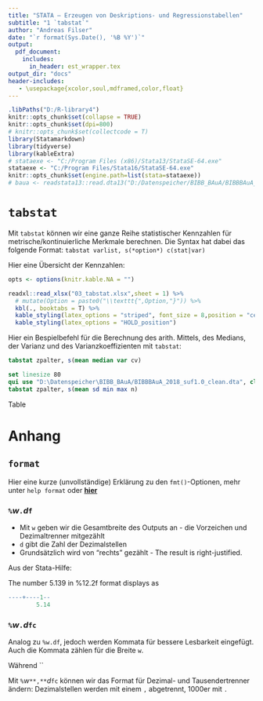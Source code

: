 ```yaml
---
title: "STATA – Erzeugen von Deskriptions- und Regressionstabellen"
subtitle: "1 `tabstat`"
author: "Andreas Filser"
date: "`r format(Sys.Date(), '%B %Y')`"
output: 
  pdf_document:
    includes:
      in_header: est_wrapper.tex
output_dir: "docs"
header-includes:
   - \usepackage{xcolor,soul,mdframed,color,float}
---
```



```r
.libPaths("D:/R-library4")
knitr::opts_chunk$set(collapse = TRUE)
knitr::opts_chunk$set(dpi=800)
# knitr::opts_chunk$set(collectcode = T)
library(Statamarkdown)
library(tidyverse)
library(kableExtra)
# stataexe <- "C:/Program Files (x86)/Stata13/StataSE-64.exe"
stataexe <- "C:/Program Files/Stata16/StataSE-64.exe"
knitr::opts_chunk$set(engine.path=list(stata=stataexe))
# baua <- readstata13::read.dta13("D:/Datenspeicher/BIBB_BAuA/BIBBBAuA_2018_suf1.0.dta",convert.factors = F)
```

# `tabstat` {#tabstat}

Mit `tabstat` können wir eine ganze Reihe statistischer Kennzahlen für metrische/kontinuierliche Merkmale berechnen. Die Syntax hat dabei das folgende Format: `tabstat varlist, s(*option*) c(stat|var)`

Hier eine Übersicht der Kennzahlen:
```r
opts <- options(knitr.kable.NA = "")

readxl::read_xlsx("03_tabstat.xlsx",sheet = 1) %>% 
  # mutate(Option = paste0("\\texttt{",Option,"}")) %>% 
  kbl(., booktabs = T) %>% 
  kable_styling(latex_options = "striped", font_size = 8,position = "center") %>% 
  kable_styling(latex_options = "HOLD_position")
```

Hier ein Bespielbefehl für die Berechnung des arith. Mittels, des Medians, der Varianz und des Varianzkoeffizienten mit `tabstat`:
```stata
tabstat zpalter, s(mean median var cv)
```

```stata
set linesize 80
qui use "D:\Datenspeicher\BIBB_BAuA/BIBBBAuA_2018_suf1.0_clean.dta", clear
tabstat zpalter, s(mean sd min max n)
```



\input{tab1.tex}

\vspace{5mm}
\input{desc_miss.tex}  

\vspace{5mm}
Table  

\vspace{5mm}
<!-- \input{svy_desc.tex} -->


\input{crosstab.tex}  

\vspace{5mm}

\input{crosstab2.tex}


<!-- \begin{table}[!htbp] -->
<!-- \begin{tabular}{lrrrrrrr} -->
<!-- \estwide{desc.tex}{10}{c} -->
<!-- \end{tabular} -->
<!-- \end{table} -->

<!-- \resizebox{1\textwidth}{!}{ -->
<!-- \include{desc.tex} -->
<!-- } -->

<!-- \begin{table}[!htbp] -->
<!-- \caption{Summary statistics - using \texttt{mean} and \texttt{aux} options} \label{tab:table2} -->
<!-- 	  \estauto{desc.tex}{15}{c} -->
<!-- \end{table} -->

\newpage

# Anhang

## `format` {#format}

Hier eine kurze (unvollständige) Erklärung zu den `fmt()`-Optionen, mehr unter `help format` oder **[hier](https://wlm.userweb.mwn.de/Stata/wstatfor.htm)**

### `%`*w*`.`*d*`f`

+ Mit `w` geben wir die Gesamtbreite des Outputs an - die Vorzeichen und Dezimaltrenner mitgezählt
+ `d` gibt die Zahl der Dezimalstellen
+ Grundsätzlich wird von "rechts" gezählt - The result is right-justified.

Aus der Stata-Hilfe:

The number 5.139 in %12.2f format displays as
```r
----+----1--
        5.14
```


### `%`*w*``.``*d*`fc`
    
Analog zu `%w.df`, jedoch werden Kommata für bessere Lesbarkeit eingefügt. Auch die Kommata zählen für die Breite `w`.

Während ``


Mit `%`*w*`**,**`*d*`fc` können wir das Format für Dezimal- und Tausendertrenner ändern: Dezimalstellen werden mit einem `,` abgetrennt, 1000er mit `.`

